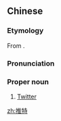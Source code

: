 ==Chinese==
{{zh-forms}}

===Etymology===
From {{etyl|en|zh}} {{m|en|Twitter}}.

===Pronunciation===
{{zh-pron
|m=Tuītè
|cat=pn
}}

===Proper noun===
{{zh-proper noun}}

# {{lb|zh|Internet}} [[Twitter]] {{gloss|a social-networking website}}

[[zh:推特]]
